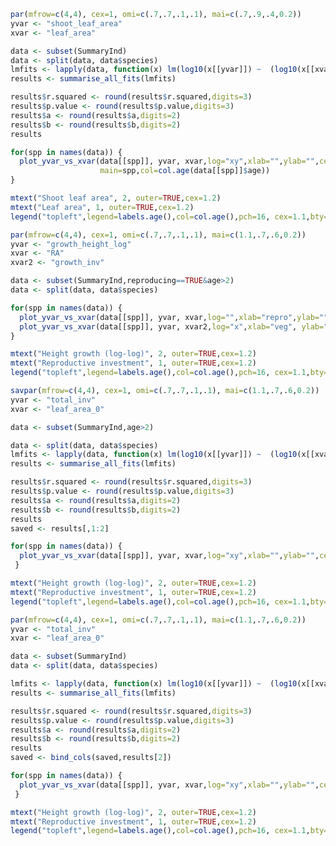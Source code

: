```r
par(mfrow=c(4,4), cex=1, omi=c(.7,.7,.1,.1), mai=c(.7,.9,.4,0.2)) 
yvar <- "shoot_leaf_area"
xvar <- "leaf_area"

data <- subset(SummaryInd)
data <- split(data, data$species)
lmfits <- lapply(data, function(x) lm(log10(x[[yvar]]) ~  (log10(x[[xvar]]))))
results <- summarise_all_fits(lmfits)

results$r.squared <- round(results$r.squared,digits=3)
results$p.value <- round(results$p.value,digits=3)
results$a <- round(results$a,digits=2)
results$b <- round(results$b,digits=2)
results

for(spp in names(data)) {
  plot_yvar_vs_xvar(data[[spp]], yvar, xvar,log="xy",xlab="",ylab="",cex=1.3,
                    main=spp,col=col.age(data[[spp]]$age))
}

mtext("Shoot leaf area", 2, outer=TRUE,cex=1.2)
mtext("Leaf area", 1, outer=TRUE,cex=1.2)
legend("topleft",legend=labels.age(),col=col.age(),pch=16, cex=1.1,bty="n")
```

```r
par(mfrow=c(4,4), cex=1, omi=c(.7,.7,.1,.1), mai=c(1.1,.7,.6,0.2)) 
yvar <- "growth_height_log"
xvar <- "RA"
xvar2 <- "growth_inv"

data <- subset(SummaryInd,reproducing==TRUE&age>2)
data <- split(data, data$species)

for(spp in names(data)) {
  plot_yvar_vs_xvar(data[[spp]], yvar, xvar,log="",xlab="repro",ylab="",cex=1.3, main=spp,col=col.age(data[[spp]]$age))
  plot_yvar_vs_xvar(data[[spp]], yvar, xvar2,log="x",xlab="veg", ylab="", cex=1.3, main=spp,col=col.age(data[[spp]]$age))
}

mtext("Height growth (log-log)", 2, outer=TRUE,cex=1.2)
mtext("Reproductive investment", 1, outer=TRUE,cex=1.2)
legend("topleft",legend=labels.age(),col=col.age(),pch=16, cex=1.1,bty="n")
```

```r
savpar(mfrow=c(4,4), cex=1, omi=c(.7,.7,.1,.1), mai=c(1.1,.7,.6,0.2)) 
yvar <- "total_inv"
xvar <- "leaf_area_0"

data <- subset(SummaryInd,age>2)

data <- split(data, data$species)
lmfits <- lapply(data, function(x) lm(log10(x[[yvar]]) ~  (log10(x[[xvar]]))))
results <- summarise_all_fits(lmfits)

results$r.squared <- round(results$r.squared,digits=3)
results$p.value <- round(results$p.value,digits=3)
results$a <- round(results$a,digits=2)
results$b <- round(results$b,digits=2)
results
saved <- results[,1:2]

for(spp in names(data)) {
  plot_yvar_vs_xvar(data[[spp]], yvar, xvar,log="xy",xlab="",ylab="",cex=1.3, main=spp,col=col.age(data[[spp]]$age))
 }

mtext("Height growth (log-log)", 2, outer=TRUE,cex=1.2)
mtext("Reproductive investment", 1, outer=TRUE,cex=1.2)
legend("topleft",legend=labels.age(),col=col.age(),pch=16, cex=1.1,bty="n")
```

```r
par(mfrow=c(4,4), cex=1, omi=c(.7,.7,.1,.1), mai=c(1.1,.7,.6,0.2)) 
yvar <- "total_inv"
xvar <- "leaf_area_0"

data <- subset(SummaryInd)
data <- split(data, data$species)

lmfits <- lapply(data, function(x) lm(log10(x[[yvar]]) ~  (log10(x[[xvar]]))))
results <- summarise_all_fits(lmfits)

results$r.squared <- round(results$r.squared,digits=3)
results$p.value <- round(results$p.value,digits=3)
results$a <- round(results$a,digits=2)
results$b <- round(results$b,digits=2)
results
saved <- bind_cols(saved,results[2])

for(spp in names(data)) {
  plot_yvar_vs_xvar(data[[spp]], yvar, xvar,log="xy",xlab="",ylab="",cex=1.3, main=spp,col=col.age(data[[spp]]$age))
 }

mtext("Height growth (log-log)", 2, outer=TRUE,cex=1.2)
mtext("Reproductive investment", 1, outer=TRUE,cex=1.2)
legend("topleft",legend=labels.age(),col=col.age(),pch=16, cex=1.1,bty="n")
```
